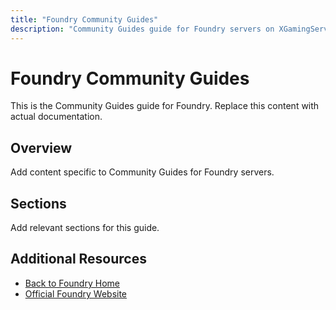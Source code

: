 ```yaml
---
title: "Foundry Community Guides"
description: "Community Guides guide for Foundry servers on XGamingServer"
---
```


# Foundry Community Guides

This is the Community Guides guide for Foundry. Replace this content with actual documentation.

## Overview

Add content specific to Community Guides for Foundry servers.

## Sections

Add relevant sections for this guide.

## Additional Resources

- [Back to Foundry Home](./index)
- [Official Foundry Website](https://example.com)
